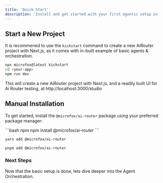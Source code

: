 ```yaml
---
title: 'Quick Start'
description: 'Install and get started with your first agentic setup in minutes.'
---
```


## Start a New Project

It is recommened to use the `kickstart` command to create a new AiRouter project with Next.js,
as it comes with in-built example of basic agents & orchestration.

```bash terminal
npx microfox@latest kickstart
cd <your-app>
npm run dev
```

This will create a new AiRouter project with Next.js, and a readily built UI for Ai Router testing, at http://localhost:3000/studio

## Manual Installation

To get started, install the `@microfox/ai-router` package using your preferred package manager:

<CodeGroup>
  ```bash npm
  npm install @microfox/ai-router 
  ```

```bash yarn
yarn add @microfox/ai-router
```

```bash pnpm
pnpm add @microfox/ai-router
```

</CodeGroup>

### Next Steps

Now that the basic setup is done, lets dive deeper into the Agent Orchestration.
